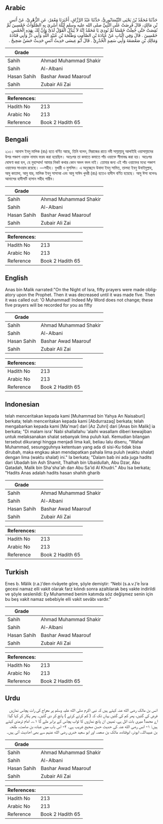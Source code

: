 ## Arabic


<div dir="rtl" lang="ar" style={{fontSize:'larger',backgroundColor:'#f8f9fa',padding:20}}>
حَدَّثَنَا مُحَمَّدُ بْنُ يَحْيَى النَّيْسَابُورِيُّ، حَدَّثَنَا عَبْدُ الرَّزَّاقِ، أَخْبَرَنَا مَعْمَرٌ، عَنِ الزُّهْرِيِّ، عَنْ أَنَسِ بْنِ مَالِكٍ، قَالَ فُرِضَتْ عَلَى النَّبِيِّ صلى الله عليه وسلم لَيْلَةَ أُسْرِيَ بِهِ الصَّلَوَاتُ خَمْسِينَ ثُمَّ نُقِصَتْ حَتَّى جُعِلَتْ خَمْسًا ثُمَّ نُودِيَ يَا مُحَمَّدُ إِنَّهُ لاَ يُبَدَّلُ الْقَوْلُ لَدَىَّ وَإِنَّ لَكَ بِهَذِهِ الْخَمْسِ خَمْسِينَ ‏.‏ قَالَ وَفِي الْبَابِ عَنْ عُبَادَةَ بْنِ الصَّامِتِ وَطَلْحَةَ بْنِ عُبَيْدِ اللَّهِ وَأَبِي ذَرٍّ وَأَبِي قَتَادَةَ وَمَالِكِ بْنِ صَعْصَعَةَ وَأَبِي سَعِيدٍ الْخُدْرِيِّ ‏.‏ قَالَ أَبُو عِيسَى حَدِيثُ أَنَسٍ حَدِيثٌ حَسَنٌ صَحِيحٌ ‏.‏
</div>
<div style={{backgroundColor:'#f8f9fa',padding:20, marginBottom: 10}}><table> <thead> <tr> <th>Grade</th> <th></th> </tr> </thead> <tbody> <tr><td>Sahih</td><td>Ahmad Muhammad Shakir</td></tr><tr><td>Sahih</td><td>Al-Albani</td></tr><tr><td>Hasan Sahih</td><td>Bashar Awad Maarouf</td></tr><tr><td>Sahih</td><td>Zubair Ali Zai</td></tr></tbody></table><table> <thead> <tr> <th>References:</th> <th></th> </tr> </thead> <tbody><tr><td>Hadith No</td><td>213</td></tr><tr><td>Arabic No</td><td>213</td></tr><tr><td>Reference</td><td>Book 2 Hadith 65</td></tr></tbody></table></div>

## Bengali


<div dir="ltr" lang="bn" style={{fontSize:'larger',backgroundColor:'#f8f9fa',padding:20}}>
২১৩। আনাস ইবনু মালিক (রাঃ) হতে বর্ণিত আছে, তিনি বলেন, মিরাজের রাতে নবী সাল্লাল্লাহু আলাইহি ওয়াসাল্লামের উপর পঞ্চাশ ওয়াক্ত নামায ফরয করা হয়েছিল। অতঃপর তা কমাতে কমাতে পাঁচ ওয়াক্তে সীমাবদ্ধ করা হয়। অতঃপর ঘোষণা করা হল, হে মুহাম্মাদ! আমার নিকট কথার কোন অদল বদল নাই। তোমার জন্য এই পাঁচ ওয়াক্তের মধ্যে পঞ্চাশ ওয়াক্তের সাওয়াব রয়েছে। —সহীহ। বুখারী ও মুসলিম। এ অনুচ্ছেদে উবাদা ইবনু সামিত, তালহা ইবনু উবাইদুল্লাহ, আবু কাতাদা, আবু যার, মালিক ইবনু সাসাআ এবং আবু সাঈদ খুদরী (রাঃ) হতেও হাদীস বর্ণিত হয়েছে। আবু ঈসা বলেনঃ আনাসের হাদীসটি হাসান সহীহ গারীব।
</div>
<div style={{backgroundColor:'#f8f9fa',padding:20, marginBottom: 10}}><table> <thead> <tr> <th>Grade</th> <th></th> </tr> </thead> <tbody> <tr><td>Sahih</td><td>Ahmad Muhammad Shakir</td></tr><tr><td>Sahih</td><td>Al-Albani</td></tr><tr><td>Hasan Sahih</td><td>Bashar Awad Maarouf</td></tr><tr><td>Sahih</td><td>Zubair Ali Zai</td></tr></tbody></table><table> <thead> <tr> <th>References:</th> <th></th> </tr> </thead> <tbody><tr><td>Hadith No</td><td>213</td></tr><tr><td>Arabic No</td><td>213</td></tr><tr><td>Reference</td><td>Book 2 Hadith 65</td></tr></tbody></table></div>

## English


<div dir="ltr" lang="en" style={{fontSize:'larger',backgroundColor:'#f8f9fa',padding:20}}>
Anas bin Malik narrated:"On the Night of Isra, fifty prayers were made obligatory upon the Prophet. Then it was decreased until it was made five. Then it was called out: 'O Muhammad! Indeed My Word does not change; these five prayers will be recorded for you as fifty
</div>
<div style={{backgroundColor:'#f8f9fa',padding:20, marginBottom: 10}}><table> <thead> <tr> <th>Grade</th> <th></th> </tr> </thead> <tbody> <tr><td>Sahih</td><td>Ahmad Muhammad Shakir</td></tr><tr><td>Sahih</td><td>Al-Albani</td></tr><tr><td>Hasan Sahih</td><td>Bashar Awad Maarouf</td></tr><tr><td>Sahih</td><td>Zubair Ali Zai</td></tr></tbody></table><table> <thead> <tr> <th>References:</th> <th></th> </tr> </thead> <tbody><tr><td>Hadith No</td><td>213</td></tr><tr><td>Arabic No</td><td>213</td></tr><tr><td>Reference</td><td>Book 2 Hadith 65</td></tr></tbody></table></div>

## Indonesian


<div dir="ltr" lang="id" style={{fontSize:'larger',backgroundColor:'#f8f9fa',padding:20}}>
telah menceritakan kepada kami [Muhammad bin Yahya An Naisaburi] berkata; telah menceritakan kepada kami [Abdurrazaq] berkata; telah mengabarkan kepada kami [Ma'mar] dari [Az Zuhri] dari [Anas bin Malik] ia berkata; "Di malam isra' Nabi shallallahu 'alaihi wasallam diberi kewajiban untuk melaksanakan shalat sebanyak lima puluh kali. Kemudian bilangan tersebut dikurangi hingga menjadi lima kali, beliau lalu diseru, "Wahai Muhammad, sesungguhnya ketentuan yang ada di sisi-Ku tidak bisa dirubah, maka engkau akan mendapatkan pahala lima puluh (waktu shalat) dengan lima (waktu shalat) ini." Ia berkata; "Dalam bab ini ada juga hadits dari Ubadah bin Ash Shamit, Thalhah bin Ubaidullah, Abu Dzar, Abu Qatadah, Malik bin Sha'sha'ah dan Abu Sa'id Al Khudri." Abu Isa berkata; "Hadits Anas adalah hadits hasan shahih gharib
</div>
<div style={{backgroundColor:'#f8f9fa',padding:20, marginBottom: 10}}><table> <thead> <tr> <th>Grade</th> <th></th> </tr> </thead> <tbody> <tr><td>Sahih</td><td>Ahmad Muhammad Shakir</td></tr><tr><td>Sahih</td><td>Al-Albani</td></tr><tr><td>Hasan Sahih</td><td>Bashar Awad Maarouf</td></tr><tr><td>Sahih</td><td>Zubair Ali Zai</td></tr></tbody></table><table> <thead> <tr> <th>References:</th> <th></th> </tr> </thead> <tbody><tr><td>Hadith No</td><td>213</td></tr><tr><td>Arabic No</td><td>213</td></tr><tr><td>Reference</td><td>Book 2 Hadith 65</td></tr></tbody></table></div>

## Turkish


<div dir="ltr" lang="tr" style={{fontSize:'larger',backgroundColor:'#f8f9fa',padding:20}}>
Enes b. Mâlik (r.a.)’den rivâyete göre, şöyle demiştir: “Nebi (s.a.v.)’e İsra gecesi namaz elli vakit olarak farz kılındı sonra azaltılarak beş vakte indirildi ve şöyle seslenildi: Ey Muhammed benim katımda söz değişmez senin için bu beş vakit namaz sebebiyle elli vakit sevâbı vardır.”
</div>
<div style={{backgroundColor:'#f8f9fa',padding:20, marginBottom: 10}}><table> <thead> <tr> <th>Grade</th> <th></th> </tr> </thead> <tbody> <tr><td>Sahih</td><td>Ahmad Muhammad Shakir</td></tr><tr><td>Sahih</td><td>Al-Albani</td></tr><tr><td>Hasan Sahih</td><td>Bashar Awad Maarouf</td></tr><tr><td>Sahih</td><td>Zubair Ali Zai</td></tr></tbody></table><table> <thead> <tr> <th>References:</th> <th></th> </tr> </thead> <tbody><tr><td>Hadith No</td><td>213</td></tr><tr><td>Arabic No</td><td>213</td></tr><tr><td>Reference</td><td>Book 2 Hadith 65</td></tr></tbody></table></div>

## Urdu


<div dir="rtl" lang="ur" style={{fontSize:'larger',backgroundColor:'#f8f9fa',padding:20}}>
انس بن مالک رضی الله عنہ کہتے ہیں کہ نبی اکرم صلی الله علیہ وسلم پر معراج کی رات پچاس نمازیں فرض کی گئیں، پھر کم کی گئیں یہاں تک کہ ( کم کرتے کرتے ) پانچ کر دی گئیں۔ پھر پکار کر کہا گیا: اے محمد! میری بات اٹل ہے، تمہیں ان پانچ نمازوں کا ثواب پچاس کے برابر ملے گا ۱؎۔ امام ترمذی کہتے ہیں: ۱- انس رضی الله عنہ کی حدیث حسن صحیح غریب ہے۔ ۲- اس باب میں عبادہ بن صامت، طلحہ بن عبیداللہ، ابوذر، ابوقتادہ، مالک بن صعصہ اور ابو سعید خدری رضی الله عنہم سے بھی احادیث آئی ہیں۔
</div>
<div style={{backgroundColor:'#f8f9fa',padding:20, marginBottom: 10}}><table> <thead> <tr> <th>Grade</th> <th></th> </tr> </thead> <tbody> <tr><td>Sahih</td><td>Ahmad Muhammad Shakir</td></tr><tr><td>Sahih</td><td>Al-Albani</td></tr><tr><td>Hasan Sahih</td><td>Bashar Awad Maarouf</td></tr><tr><td>Sahih</td><td>Zubair Ali Zai</td></tr></tbody></table><table> <thead> <tr> <th>References:</th> <th></th> </tr> </thead> <tbody><tr><td>Hadith No</td><td>213</td></tr><tr><td>Arabic No</td><td>213</td></tr><tr><td>Reference</td><td>Book 2 Hadith 65</td></tr></tbody></table></div>